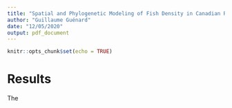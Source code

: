 ```yaml
---
title: "Spatial and Phylogenetic Modeling of Fish Density in Canadian Rivers"
author: "Guillaume Guénard"
date: "12/05/2020"
output: pdf_document
---
```


```r
knitr::opts_chunk$set(echo = TRUE)
```

# Results

The 
